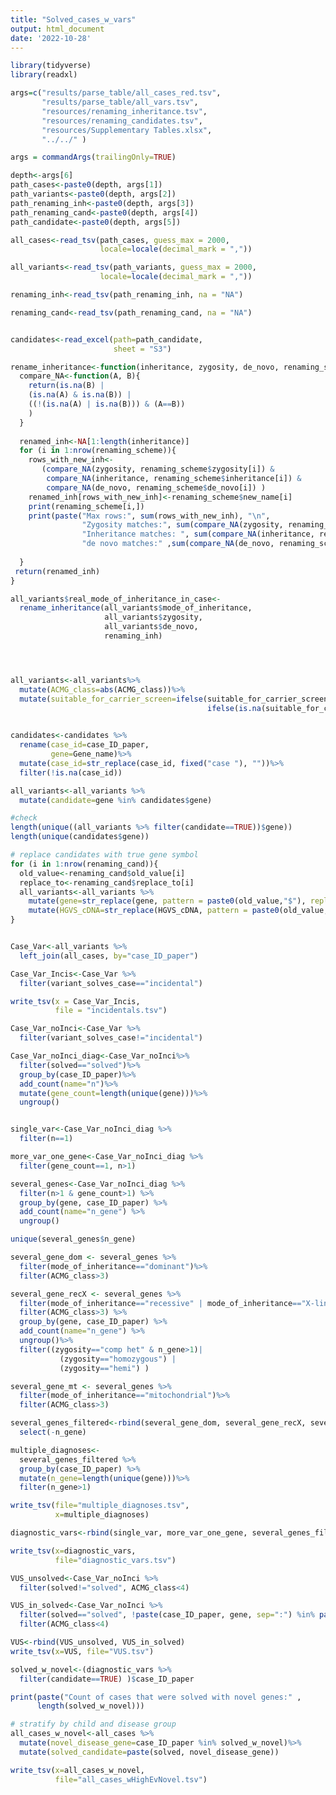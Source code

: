 ```yaml
---
title: "Solved_cases_w_vars"
output: html_document
date: '2022-10-28'
---
```


```r
library(tidyverse)
library(readxl)

args=c("results/parse_table/all_cases_red.tsv", 
       "results/parse_table/all_vars.tsv", 
       "resources/renaming_inheritance.tsv", 
       "resources/renaming_candidates.tsv", 
       "resources/Supplementary Tables.xlsx",
       "../../" )

args = commandArgs(trailingOnly=TRUE)

depth<-args[6]
path_cases<-paste0(depth, args[1])
path_variants<-paste0(depth, args[2])
path_renaming_inh<-paste0(depth, args[3])
path_renaming_cand<-paste0(depth, args[4])
path_candidate<-paste0(depth, args[5])

all_cases<-read_tsv(path_cases, guess_max = 2000, 
                    locale=locale(decimal_mark = ",")) 

all_variants<-read_tsv(path_variants, guess_max = 2000, 
                    locale=locale(decimal_mark = ",")) 

renaming_inh<-read_tsv(path_renaming_inh, na = "NA")

renaming_cand<-read_tsv(path_renaming_cand, na = "NA")


candidates<-read_excel(path=path_candidate, 
                       sheet = "S3") 
```

  

```r
rename_inheritance<-function(inheritance, zygosity, de_novo, renaming_scheme){
  compare_NA<-function(A, B){
    return(is.na(B) | 
    (is.na(A) & is.na(B)) |
    ((!(is.na(A) | is.na(B))) & (A==B))
    )
  }
  
  renamed_inh<-NA[1:length(inheritance)]
  for (i in 1:nrow(renaming_scheme)){
    rows_with_new_inh<-
       (compare_NA(zygosity, renaming_scheme$zygosity[i]) &
        compare_NA(inheritance, renaming_scheme$inheritance[i]) &
        compare_NA(de_novo, renaming_scheme$de_novo[i]) )
    renamed_inh[rows_with_new_inh]<-renaming_scheme$new_name[i]
    print(renaming_scheme[i,])
    print(paste("Max rows:", sum(rows_with_new_inh), "\n",
                "Zygosity matches:", sum(compare_NA(zygosity, renaming_scheme$zygosity[i])), "\n",
                "Inheritance matches: ", sum(compare_NA(inheritance, renaming_scheme$inheritance[i])), "\n",
                "de novo matches:" ,sum(compare_NA(de_novo, renaming_scheme$de_novo[i]) )) )
    
  }
 return(renamed_inh)  
}

all_variants$real_mode_of_inheritance_in_case<-
  rename_inheritance(all_variants$mode_of_inheritance, 
                     all_variants$zygosity,
                     all_variants$de_novo,
                     renaming_inh)




all_variants<-all_variants%>%
  mutate(ACMG_class=abs(ACMG_class))%>%
  mutate(suitable_for_carrier_screen=ifelse(suitable_for_carrier_screen=="yes", TRUE, 
                                            ifelse(is.na(suitable_for_carrier_screen), NA, FALSE))) 
  

candidates<-candidates %>%
  rename(case_id=case_ID_paper,
         gene=Gene_name)%>%
  mutate(case_id=str_replace(case_id, fixed("case "), ""))%>%
  filter(!is.na(case_id))

all_variants<-all_variants %>%
  mutate(candidate=gene %in% candidates$gene)

#check
length(unique((all_variants %>% filter(candidate==TRUE))$gene))
length(unique(candidates$gene))

# replace candidates with true gene symbol
for (i in 1:nrow(renaming_cand)){
  old_value<-renaming_cand$old_value[i]
  replace_to<-renaming_cand$replace_to[i]
  all_variants<-all_variants %>% 
    mutate(gene=str_replace(gene, pattern = paste0(old_value,"$"), replacement = replace_to))%>%
    mutate(HGVS_cDNA=str_replace(HGVS_cDNA, pattern = paste0(old_value,":c"), replacement = paste0(replace_to,":c")))
}


Case_Var<-all_variants %>%
  left_join(all_cases, by="case_ID_paper")

Case_Var_Incis<-Case_Var %>%
  filter(variant_solves_case=="incidental")

write_tsv(x = Case_Var_Incis,
          file = "incidentals.tsv")

Case_Var_noInci<-Case_Var %>%
  filter(variant_solves_case!="incidental")

Case_Var_noInci_diag<-Case_Var_noInci%>%
  filter(solved=="solved")%>%
  group_by(case_ID_paper)%>%
  add_count(name="n")%>%
  mutate(gene_count=length(unique(gene)))%>%
  ungroup()


single_var<-Case_Var_noInci_diag %>% 
  filter(n==1)

more_var_one_gene<-Case_Var_noInci_diag %>% 
  filter(gene_count==1, n>1) 

several_genes<-Case_Var_noInci_diag %>% 
  filter(n>1 & gene_count>1) %>% 
  group_by(gene, case_ID_paper) %>%
  add_count(name="n_gene") %>%
  ungroup()

unique(several_genes$n_gene)

several_gene_dom <- several_genes %>%
  filter(mode_of_inheritance=="dominant")%>%
  filter(ACMG_class>3)

several_gene_recX <- several_genes %>%
  filter(mode_of_inheritance=="recessive" | mode_of_inheritance=="X-linked")%>%
  filter(ACMG_class>3) %>%
  group_by(gene, case_ID_paper) %>%
  add_count(name="n_gene") %>%
  ungroup()%>%
  filter((zygosity=="comp het" & n_gene>1)|
           (zygosity=="homozygous") |
           (zygosity=="hemi") )

several_gene_mt <- several_genes %>%
  filter(mode_of_inheritance=="mitochondrial")%>%
  filter(ACMG_class>3)

several_genes_filtered<-rbind(several_gene_dom, several_gene_recX, several_gene_mt) %>%
  select(-n_gene)

multiple_diagnoses<-
  several_genes_filtered %>% 
  group_by(case_ID_paper) %>%
  mutate(n_gene=length(unique(gene)))%>%
  filter(n_gene>1)

write_tsv(file="multiple_diagnoses.tsv",
          x=multiple_diagnoses)

diagnostic_vars<-rbind(single_var, more_var_one_gene, several_genes_filtered)

write_tsv(x=diagnostic_vars,
          file="diagnostic_vars.tsv")

VUS_unsolved<-Case_Var_noInci %>%
  filter(solved!="solved", ACMG_class<4)

VUS_in_solved<-Case_Var_noInci %>%
  filter(solved=="solved", !paste(case_ID_paper, gene, sep=":") %in% paste(diagnostic_vars$case_ID_paper, diagnostic_vars$gene,sep=":"))%>%
  filter(ACMG_class<4)

VUS<-rbind(VUS_unsolved, VUS_in_solved)
write_tsv(x=VUS, file="VUS.tsv")

```


```r
solved_w_novel<-(diagnostic_vars %>% 
  filter(candidate==TRUE) )$case_ID_paper

print(paste("Count of cases that were solved with novel genes:" ,
      length(solved_w_novel)))

# stratify by child and disease group
all_cases_w_novel<-all_cases %>%
  mutate(novel_disease_gene=case_ID_paper %in% solved_w_novel)%>%
  mutate(solved_candidate=paste(solved, novel_disease_gene))

write_tsv(x=all_cases_w_novel, 
          file="all_cases_wHighEvNovel.tsv")
```
